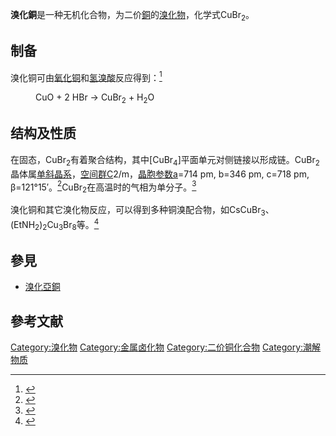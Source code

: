 {{chembox
| verifiedrevid = 399730099
|   Name = 溴化銅
|   ImageFile = Copper(II) bromide sample.jpg
|   ImageName = Copper (II) bromide
|   OtherNames = 
| Section1 = {{Chembox Identifiers
|   ChemSpiderID_Ref = {{chemspidercite|correct|chemspider}}
| ChemSpiderID = 8395631
| InChI = 1/2BrH.Cu/h2*1H;/q;;+2/p-2
| SMILES = [Cu+2].[Br-].[Br-]
| InChIKey = QTMDXZNDVAMKGV-NUQVWONBAD
| StdInChI_Ref = {{stdinchicite|correct|chemspider}}
| StdInChI = 1S/2BrH.Cu/h2*1H;/q;;+2/p-2
| StdInChIKey_Ref = {{stdinchicite|correct|chemspider}}
| StdInChIKey = QTMDXZNDVAMKGV-UHFFFAOYSA-L
| CASNo = 7789-45-9
|    CASNo_Ref = {{cascite|correct|CAS}}
|   PubChem = 10220139
}}
| Section2 = {{Chembox Properties
|   Formula = CuBr<sub>2</sub>
|   MolarMass = 223.37
|   Appearance = 淺灰色至黑色晶體<br />水溶液为蓝色
|   Density = 4.71 g/cm<sup>3</sup>，固體
|   Solubility = 55.7 g/100mL (20 °C)
|   Solubleother = 溶於[[酒精|酒精]]，[[丙酮|丙酮]]，[[氨水|氨水]]；不用於[[苯|苯]] 
|   MeltingPt = 498 °C (771 K)
|   BoilingPt = 900 °C (1173 K)
  }}
| Section7 = {{Chembox Hazards
|   EUIndex = 沒列出
|   NFPA-H = 2
|   NFPA-R = 0
|   NFPA-F = 0
  }}
| Section8 = {{Chembox Related
|   OtherAnions = [[氟化銅|氟化銅]]<br />[[氯化銅|氯化銅]] 
|   OtherCations = [[溴化鎳|溴化鎳]]<br />[[溴化亞銅|溴化亞銅]]<br/>[[溴化鋅|溴化鋅]]
  }}
}}

'''溴化銅'''是一种无机化合物，为二价[[銅|銅]]的[[溴化物|溴化物]]，化学式CuBr<sub>2</sub>。

==制备==
溴化铜可由[[氧化铜|氧化铜]]和[[氢溴酸|氢溴酸]]反应得到：<ref>{{cite book |title=Synthetic methods of Organometallic and Inorganic Chemistry |editor1-first=D. K. |editor1-last=Breitinger |editor2-first=W. A. |editor2-last=Herrmann |publisher=Thieme Medical Publishers |publicationplace=New York |year=1999 |isbn=0-86577-662-8}}</ref>
: CuO + 2 HBr → CuBr<sub>2</sub> + H<sub>2</sub>O

==结构及性质==
在固态，CuBr<sub>2</sub>有着聚合结构，其中[CuBr<sub>4</sub>]平面单元对侧链接以形成链。CuBr<sub>2</sub>晶体属[[单斜晶系|单斜晶系]]，[[空间群|空间群]]C2/m，[[晶胞参数|晶胞参数]]a=714 pm, b=346 pm, c=718 pm, β=121°15′。<ref>{{cite journal |last=Helmholz |first=Lindsay |title=The Crystal Structure of Anhydrous Cupric Bromide |journal=[[Journal_of_the_American_Chemical_Society|J. Am. Chem. Soc.]] |year=1947 |volume=69 |number=4 |pages=886–889 |doi=10.1021/ja01196a046}}</ref>CuBr<sub>2</sub>在高温时的气相为单分子。<ref>{{cite encyclopedia |last=Conry |first=Rebecca R. |article=Copper: Inorganic & Coordination Chemistry |title=Encyclopedia of Inorganic Chemistry |edition=2nd |publisher=John Wiley & Sons |year=2006 |doi=10.1002/0470862106.ia052 |isbn=978-0-470-86210-0}}</ref>

溴化铜和其它溴化物反应，可以得到多种铜溴配合物，如CsCuBr<sub>3</sub>、(EtNH<sub>2</sub>)<sub>2</sub>Cu<sub>3</sub>Br<sub>8</sub>等。<ref>{{cite journal|last1=Fletcher|first1=R.|last2=Hansen|first2=J. J.|last3=Livermore|first3=J.|last4=Willett|first4=R. D.|title=Crystal structure and magnetic properties of [(C2H5)2NH2]2(Cu3Br8).CuBr2.C2H5OH: magnetostructural correlations in copper(II) bromide salts|journal=Inorganic Chemistry|volume=22|issue=2|year=1983|pages=330–334|issn=0020-1669|doi=10.1021/ic00144a025}}</ref>

==參見==
*[[溴化亞銅|溴化亞銅]]

==參考文献==
<references/>

{{Copper compounds}}
{{溴化物}}
[[Category:溴化物|Category:溴化物]]
[[Category:金属卤化物|Category:金属卤化物]]
[[Category:二价铜化合物|Category:二价铜化合物]]
[[Category:潮解物质|Category:潮解物质]]

{{inorganic-compound-stub}}